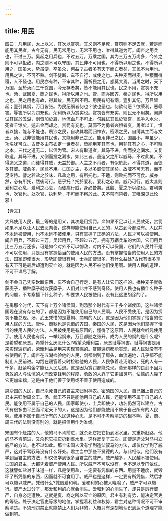 ```yaml
---
---
---
```

title: 用民
---



四曰：凡用民，太上以义，其次以赏罚。其义则不足死，赏罚则不足去就，若是而能用其民者，古今无有。民无常用也，无常不用也，唯得其道为可。阖庐之用兵也，不过三万。吴起之用兵也，不过五万。万乘之国，其为三万五万尚多，今外之则不可以拒敌，内之则不可以守国，其民非不可用也，不得所以用之也。不得所以用之，国虽大，势虽便，卒虽众，何益？古者多有天下而亡者矣，其民不为用也。用民之论，不可不熟。剑不徒断，车不自行，或使之也。夫种麦而得麦，种稷而得稷，人不怪也。用民亦有种，不审其种，而祈民之用，惑莫大焉。当禹之时，天下万国，至於汤而三千馀国，今无存者矣，皆不能用其民也。民之不用，赏罚不充也。汤、武因夏、商之民也，得所以用之也。管、商亦因齐、秦之民也，得所以用之也。民之用也有故，得其故，民无所不用。用民有纪有纲。壹引其纪，万目皆起；壹引其纲，万目皆张。为民纪纲者何也？欲也恶也。何欲何恶？欲荣利，恶辱害。辱害所以为罚充也，荣利所以为赏实也。赏罚皆有充实，则民无不用矣。阖庐试其民於五湖，剑皆加於肩，地流血几不可止。句践试其民於寝宫，民争入水火，死者千馀矣，遽击金而却之。赏罚有充也。莫邪不为勇者兴惧者变，勇者以工，惧者以拙，能与不能也。夙沙之民，自攻其君而归神农。密须之民，自缚其主而与文王。汤、武非徒能用其民也，又能用非己之民。能用非己之民，国虽小，卒虽少，功名犹可立。古昔多由布衣定一世者矣，皆能用非其有也。用非其有之心，不可察之本。三代之道无二，以信为管。宋人有取道者，其马不进，倒而投之鸂水。又复取道，其马不进，又倒而投之鸂水。如此三者。虽造父之所以威马，不过此矣。不得造父之道，而徒得其威，无益於御。人主之不肖者，有似於此。不得其道，而徒多其威。威愈多，民愈不用。亡国之主，多以多威使其民矣。故威不可无有，而不足专恃。譬之若盐之於味，凡盐之用，有所托也。不适，则败托而不可食。威亦然，必有所托，然後可行。恶乎托？托於爱利。爱利之心谕，威乃可行。威太甚则爱利之心息，爱利之心息，而徒疾行威，身必咎矣。此殷、夏之所以绝也。君利势也，次官也。处次官，执利势，不可而不察於此。夫不禁而禁者，其唯深见此论邪！

【译文】

大凡使用人民，最上等的是用义，其次是用赏罚。义如果不足以让人民效死，赏罚如果不足以让人民去恶向善，这样却能使用自己人民的，从古到今都没有。人民并不永远被使用，也不永远不被使用，只有掌握了正确的方法，人民才可以被使用。阖庐用兵，不超过三万。吴起用兵，不超过五万。拥有万辆兵车的大国，它们用兵比三万五万还多，可是如今对外不可以御敌，对内不可以保国，它们的人民并不是不可以使用，只是没有掌握恰当的使用人民的方法。没有掌握恰当的使用人民的方法，国家即使很大，形势即使很有利，士兵即使很多，有什么益处?古代有很多享有天下可是最后却遭到灭亡的，就是因为人民不被他们使用啊。使用人民的道理，不可不详尽了解。

剑不会自己凭空砍断东西，车不会自己行走，是有人让它们这样的。播种麦子就收获麦子，播种糜子就收获糜子，人们对此并不感到奇怪。使用人民也有播什么种子的问题，不考察播下什么种子，却要求人民被使用，没有比这更胡涂的了。

在禹那个时代，天下有上万个诸侯国，到汤那个时代有三千多个诸侯国，这些诸侯国现在没有存在的了，都是因为不能使用自己的人民啊。人民不受使用，是因为赏罚不能兑现。汤、武王凭惜的是夏朝、商朝的人民，这是因为他们掌握了恰当的使用人民的方法。管忡、商鞅也是凭借的齐国、秦国的人民，这是因为他们掌握了恰当的使用人民的方法。人民被使用是有原因的，懂得了这原因，人民就会听凭使用了。使用人民也有纲，一举起纲来，万目都随之张开。成为人民的纲的是什么呢?是希望和厌恶。希望什么厌恶什么?希望荣耀利益，厌恶耻辱祸害。耻辱祸害是用来实现惩罚的，荣耀利益是用来实现赏赐的。赏赐惩罚都能实现，那人民就没有不被使用的了。阖庐在五湖检验他的人民，剑都刺到了肩头，血流遍地，几乎都不能制止人民前进。勾践在寝官着火时检验他的人民，人民争着赴汤蹈火，死的人有一千多，赶紧鸣金才能让人民后退。这是因为赏罚都能兑现。莫邪那样的良剑不因为勇敢的人与怯懦的人而改变锋利的程度，勇敢的人靠了它更加灵巧，怯懦的人靠了它更加笨拙，这是由于他们善于使用或不善于使用造成的。

夙沙国的人民，自己杀死自己的君主来归附神农。密须国的人民，自己捆上自己的君主来归附周文王。汤、武王不只是能他用自己的人民，还能使用不属于自己的人民。能使用不属于自己的人民，国家即使小，士兵即使少，功名仍然可以建立。古代有很多由平民而平定天下的人，这是因为他们都能使用不属于自己所有的人民啊。使用不属于自己所有的人民这种心思，是不可不考察清楚的根本啊。夏，商、周三代的法则没有别的，就是把信用作为准绳。

宋国有个赶路的人，他的马不肯前进，就杀死它把它扔到溪水里。又重新赶路，他的马不肯前进，又杀死它把它扔到溪水里。这样反复了三次。即使是造父对马村立威严的方法，也不过如此。那个宋国人没有学到造父驭马的方法，却仅仅学到了威严，这对于驾驭马没有什么好处。君主当中那些不贤德的人，与此相似。他们没有学到当君主的方法，却仅仅学到很多当君主的威严。威严越多，人民越不被使用。亡国的君主，大都凭着威严使用人民。所以威严不可以没有，也不足以专门依仗。这就譬如盐对于味道一样，凡是使用盐，一定要有凭借的东西。用量不适度，就毁坏了所凭借的东西，因而就不可食用了。威严也是这样，一定要有所凭借，然后才可以施以威严。凭借什么?凭借爱和利。爱和利的心被人晓喻了，威严才可以施行。威严太过分了，那爱和利的心就会消失。爱和利的心消失了，却只是厉行威严，自身必定遭殃。这就是夏、商之所以灭亡的原因。君主有利有势，能决定官吏的等级。处于决定官吏等级的地位，掌握着利益和权势，君主对这种情况不可不审察清楚。不须刑罚禁止就能禁止人们为非的，大概只有深刻地认识到达个道理才能做到吧。
